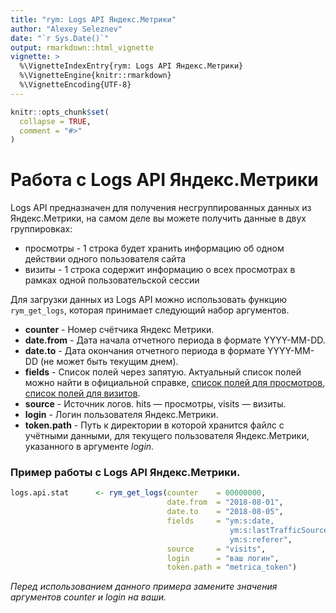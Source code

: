 ---
title: "rym: Logs API Яндекс.Метрики"
author: "Alexey Seleznev"
date: "`r Sys.Date()`"
output: rmarkdown::html_vignette
vignette: >
  %\VignetteIndexEntry{rym: Logs API Яндекс.Метрики}
  %\VignetteEngine{knitr::rmarkdown}
  %\VignetteEncoding{UTF-8}
---

```{r setup, include = FALSE}
knitr::opts_chunk$set(
  collapse = TRUE,
  comment = "#>"
)
```

# Работа с Logs API Яндекс.Метрики

Logs API предназначен для получения несгруппированных данных из Яндекс.Метрики, на самом деле вы можете получить данные в двух группировках:

* просмотры - 1 строка будет хранить информацию об одном действии одного пользователя сайта
* визиты - 1 строка содержит информацию о всех просмотрах в рамках одной пользовательской сессии

Для загрузки данных из Logs API можно использовать функцию `rym_get_logs`, которая принимает следующий набор аргументов.

* **counter** - Номер счётчика Яндекс Метрики.
* **date.from** - Дата начала отчетного периода в формате YYYY-MM-DD.
* **date.to** - Дата окончания отчетного периода в формате YYYY-MM-DD (не может быть текущим днем).
* **fields** - Список полей через запятую. Актуальный список полей можно найти в официальной справке, [список полей для просмотров](https://yandex.ru/dev/metrika/doc/api2/logs/fields/hits-docpage), [список полей для визитов](https://yandex.ru/dev/metrika/doc/api2/logs/fields/visits-docpage).
* **source** - Источник логов. hits — просмотры, visits — визиты.
* **login** - Логин пользователя Яндекс.Метрики.
* **token.path** - Путь к директории в которой хранится файлс с учётными данными, для текущего пользователя Яндекс.Метрики, указанного в аргументе *login*.

### Пример работы с Logs API Яндекс.Метрики.

```r
logs.api.stat      <- rym_get_logs(counter    = 00000000,
                                   date.from  = "2018-08-01",
                                   date.to    = "2018-08-05",
                                   fields     = "ym:s:date,
                                                 ym:s:lastTrafficSource,
                                                 ym:s:referer",
                                   source     = "visits",
                                   login      = "ваш логин",
                                   token.path = "metrica_token")
```

*Перед использованием данного примера замените значения аргументов counter и login на ваши.*
